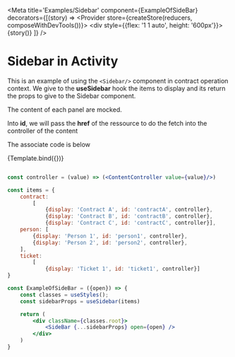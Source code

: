 <!--- Typography.stories.mdx -->


<Meta
    title='Examples/Sidebar'
    component={ExampleOfSideBar}
    decorators={[(story) => <Provider store={createStore(reducers, composeWithDevTools())}>
        <div style={{flex: '1 1 auto', height: '600px'}}>{story()}</div>
    </Provider>]}
/>

<!--- This is your Story template function, shown here in React -->


# Sidebar in Activity
This is an example of using the `<Sidebar/>` component in contract operation context.
We give to the **useSidebar** hook the items to display and its return the props to give to the Sidebar component.

The content of each panel are mocked.

Into **id**, we will pass the **href** of the ressource to do the fetch into the controller of the content

The associate code is below

<Preview >
    <Story name="Contract operations">
        {Template.bind({})}
    </Story>
</Preview>

```jsx

const controller = (value) => (<ContentController value={value}/>)

const items = {
    contract:
        [
            {display: 'Contract A', id: 'contractA', controller},
            {display: 'Contract B', id: 'contractB', controller},
            {display: 'Contract C', id: 'contractC', controller}],
    person: [
        {display: 'Person 1', id: 'person1', controller},
        {display: 'Person 2', id: 'person2', controller},
    ],
    ticket:
        [
            {display: 'Ticket 1', id: 'ticket1', controller}]
}

const ExampleOfSideBar = ({open}) => {
    const classes = useStyles();
    const sidebarProps = useSidebar(items)

    return (
        <div className={classes.root}>
            <SideBar {...sidebarProps} open={open} />
        </div>
    )
}
```



